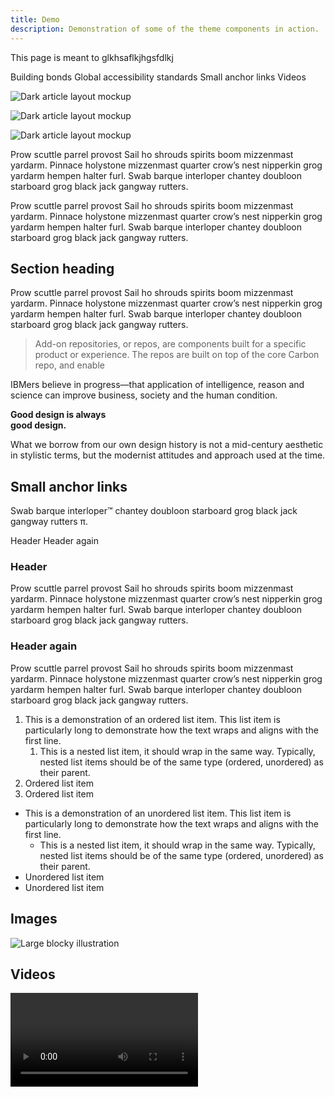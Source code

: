 ```yaml
---
title: Demo
description: Demonstration of some of the theme components in action.
---
```


<PageDescription>

This page is meant to glkhsaflkjhgsfdlkj
</PageDescription>

<AnchorLinks>
  <AnchorLink>Building bonds</AnchorLink>
  <AnchorLink>Global accessibility standards</AnchorLink>
  <AnchorLink>Small anchor links</AnchorLink>
  <AnchorLink>Videos</AnchorLink>
</AnchorLinks>

<Row>
<Column colMd={4} colLg={4} noGutterMdLeft>
<ArticleCard
  title="Getting started"
  href="/getting-started"
  actionIcon="arrowRight"
>

![Dark article layout mockup](/images/article.png)

</ArticleCard>
</Column>
<Column colMd={4} colLg={4} noGutterMdLeft>
<ArticleCard
  title="Theme configuration"
  href="/guides/configuration"
  actionIcon="arrowRight"
>

![Dark article layout mockup](/images/article.png)

</ArticleCard>
</Column>
<Column colMd={4} colLg={4} noGutterMdLeft>
<ArticleCard
  title="Contributions"
  href="/contributions"
  actionIcon="arrowRight"
>

![Dark article layout mockup](/images/article.png)

</ArticleCard>
</Column>
</Row>

<PageDescription>

Prow scuttle parrel provost Sail ho shrouds spirits boom mizzenmast yardarm. Pinnace holystone mizzenmast quarter crow’s nest nipperkin grog yardarm hempen halter furl. Swab barque interloper chantey doubloon starboard grog black jack gangway rutters.

</PageDescription>

Prow scuttle parrel provost Sail ho shrouds spirits boom mizzenmast yardarm. Pinnace holystone mizzenmast quarter crow’s nest nipperkin grog yardarm hempen halter furl. Swab barque interloper chantey doubloon starboard grog black jack gangway rutters.

<Row>
<Column colMd={5} colLg={8}>

## Section heading

Prow scuttle parrel provost Sail ho shrouds spirits boom mizzenmast yardarm. Pinnace holystone mizzenmast quarter crow’s nest nipperkin grog yardarm hempen halter furl. Swab barque interloper chantey doubloon starboard grog black jack gangway rutters.

> Add-on repositories, or repos, are components built for a specific product or
> experience. The repos are built on top of the core Carbon repo, and enable

IBMers believe in progress—that application of intelligence, reason and science can improve business, society and the human condition.

</Column>
<Column colMd={2} colLg={3} offsetMd={1} offsetLg={1}>
<Aside>

<p>
  <strong>
    Good design is always
    <br />
    good design.
  </strong>
</p>

What we borrow from our own design history is not a mid-century aesthetic in stylistic terms, but the modernist attitudes and approach used at the time.

</Aside>
</Column>
</Row>

## Small anchor links

Swab barque interloper™ chantey doubloon starboard grog black jack gangway rutters π.

<AnchorLinks small>
  <AnchorLink>Header</AnchorLink>
  <AnchorLink>Header again</AnchorLink>
</AnchorLinks>

### Header

Prow scuttle parrel provost Sail ho shrouds spirits boom mizzenmast yardarm. Pinnace holystone mizzenmast quarter crow’s nest nipperkin grog yardarm hempen halter furl. Swab barque interloper chantey doubloon starboard grog black jack gangway rutters.

### Header again

Prow scuttle parrel provost Sail ho shrouds spirits boom mizzenmast yardarm. Pinnace holystone mizzenmast quarter crow’s nest nipperkin grog yardarm hempen halter furl. Swab barque interloper chantey doubloon starboard grog black jack gangway rutters.

1. This is a demonstration of an ordered list item. This list item is particularly long to demonstrate how the text wraps and aligns with the first line.
   1. This is a nested list item, it should wrap in the same way. Typically, nested list items should be of the same type (ordered, unordered) as their parent.
1. Ordered list item
1. Ordered list item

- This is a demonstration of an unordered list item. This list item is particularly long to demonstrate how the text wraps and aligns with the first line.
  - This is a nested list item, it should wrap in the same way. Typically, nested list items should be of the same type (ordered, unordered) as their parent.
- Unordered list item
- Unordered list item

## Images

![Large blocky illustration](../../images/large-image.png)

## Videos

<Video title="Eyes" vimeoId="310583077" />

